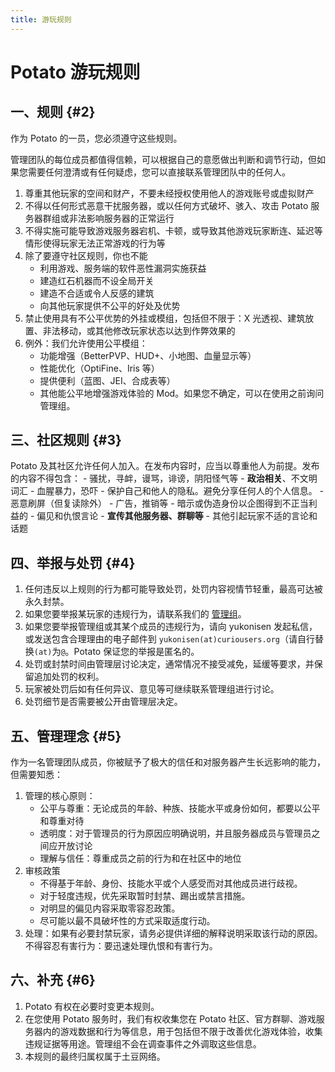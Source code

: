 ```yaml
---
title: 游玩规则
---
```


# Potato 游玩规则

## 一、规则 {#2}

作为 Potato 的一员，您必须遵守这些规则。

管理团队的每位成员都值得信赖，可以根据自己的意愿做出判断和调节行动，但如果您需要任何澄清或有任何疑虑，您可以直接联系管理团队中的任何人。

1. 尊重其他玩家的空间和财产，不要未经授权使用他人的游戏账号或虚拟财产
2. 不得以任何形式恶意干扰服务器，或以任何方式破坏、骇入、攻击 Potato 服务器群组或非法影响服务器的正常运行
3. 不得实施可能导致游戏服务器宕机、卡顿，或导致其他游戏玩家断连、延迟等情形使得玩家无法正常游戏的行为等
4. 除了要遵守社区规则，你也不能
    - 利用游戏、服务端的软件恶性漏洞实施获益
    - 建造红石机器而不设全局开关
    - 建造不合适或令人反感的建筑
    - 向其他玩家提供不公平的好处及优势
5. 禁止使用具有不公平优势的外挂或模组，包括但不限于：X 光透视、建筑放置、非法移动，或其他修改玩家状态以达到作弊效果的
6. 例外：我们允许使用公平模组：
    - 功能增强（BetterPVP、HUD+、小地图、血量显示等）
    - 性能优化（OptiFine、Iris 等）
    - 提供便利（蓝图、JEI、合成表等）
    - 其他能公平地增强游戏体验的 Mod。如果您不确定，可以在使用之前询问管理组。

## 三、社区规则 {#3}

Potato 及其社区允许任何人加入。在发布内容时，应当以尊重他人为前提。发布的内容不得包含：
    - 骚扰，寻衅，谩骂，诽谤，阴阳怪气等
    - **政治相关**、不文明词汇
    - 血腥暴力，恐吓
    - 保护自己和他人的隐私。避免分享任何人的个人信息。
    - 恶意刷屏（但复读除外）
    - 广告，推销等
    - 暗示或伪造身份以企图得到不正当利益的
    - 偏见和仇恨言论
    - **宣传其他服务器、群聊等**
    - 其他引起玩家不适的言论和话题

## 四、举报与处罚 {#4}

1. 任何违反以上规则的行为都可能导致处罚，处罚内容视情节轻重，最高可达被永久封禁。
2. 如果您要举报某玩家的违规行为，请联系我们的 [管理组](/community#admin)。
3. 如果您要举报管理组或其某个成员的违规行为，请向 yukonisen 发起私信，或发送包含合理理由的电子邮件到 `yukonisen(at)curiousers.org`（请自行替换`(at)`为`@`。Potato 保证您的举报是匿名的。
4. 处罚或封禁时间由管理层讨论决定，通常情况不接受减免，延缓等要求，并保留追加处罚的权利。
5. 玩家被处罚后如有任何异议、意见等可继续联系管理组进行讨论。
6. 处罚细节是否需要被公开由管理层决定。

## 五、管理理念 {#5}

作为一名管理团队成员，你被赋予了极大的信任和对服务器产生长远影响的能力，但需要知悉：

1. 管理的核心原则：
    - 公平与尊重：无论成员的年龄、种族、技能水平或身份如何，都要以公平和尊重对待
    - 透明度：对于管理员的行为原因应明确说明，并且服务器成员与管理员之间应开放讨论
    - 理解与信任：尊重成员之前的行为和在社区中的地位
2. 审核政策
    - 不得基于年龄、身份、技能水平或个人感受而对其他成员进行歧视。
    - 对于轻度违规，优先采取暂时封禁、踢出或禁言措施。
    - 对明显的偏见内容采取零容忍政策。
    - 尽可能以最不具破坏性的方式采取适度行动。
3. 处理：如果有必要封禁玩家，请务必提供详细的解释说明采取该行动的原因。不得容忍有害行为：要迅速处理仇恨和有害行为。

## 六、补充 {#6}

1. Potato 有权在必要时变更本规则。
2. 在您使用 Potato 服务时，我们有权收集您在 Potato 社区、官方群聊、游戏服务器内的游戏数据和行为等信息，用于包括但不限于改善优化游戏体验，收集违规证据等用途。管理组不会在调查事件之外调取这些信息。
3. 本规则的最终归属权属于土豆网络。
